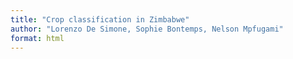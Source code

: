 ```yaml
---
title: "Crop classification in Zimbabwe"
author: "Lorenzo De Simone, Sophie Bontemps, Nelson Mpfugami"
format: html
---
```


## 